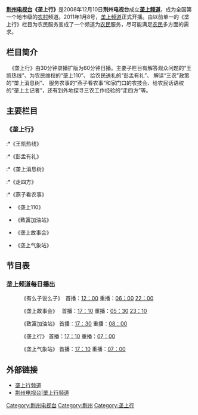 '''[[荆州电视台|荆州电视台]]《垄上行》'''是2008年12月10日'''荆州电视台'''成立'''[[垄上频道|垄上频道]]'''，成为全国第一个地市级的[[农村|农村]]频道。2011年1月8号，[[垄上频道|垄上频道]]正式开播。由以前单一的《垄上行》栏目为农民服务变成了一个频道为[[农民|农民]]服务，尽可能满足[[农民|农民]]多方面的需求。

== 栏目简介 ==

  《垄上行》由30分钟录播扩版为60分钟日播。主要子栏目有解答观众问题的“王凯热线”、为农民维权的“垄上110”、 给农民送礼的“彭孟有礼”、 解读“三农”政策的“垄上消息树”、 服务农事的“燕子看农事”和家门口的农技会、给农民话语权的“垄上土记者”，还有到外地探寻三农工作经验的“走四方”等。

== 主要栏目 ==

===《垄上行》===
:*《王凯热线》
:*《彭孟有礼》
:*《垄上消息树》
:*《走四方》
:*《燕子看农事》

*《垄上110》

*《致富加油站》

*《垄上故事会》

*《垄上气象站》

== 节目表 ==

=== 垄上频道每日播出 ===

:《有么子说么子》　首播：[[12：00|12：00]]  重播：[[06：00|06：00]] [[22：00|22：00]] 

:《垄上故事会》　  首播：[[17：10|17：10]]  重播：[[05：30|05：30]] [[23：10|23：10]]      

:《致富加油站》    首播：[[17：30|17：30]]  重播：[[08：00|08：00]]

:《垄上行》        首播：[[17：10|17：10]]  重播：[[07：00|07：00]]

:《垄上气象站》    首播：[[17：10|17：10]]  重播：[[07：00|07：00]]


== 外部链接 ==
*[http://lsx.jznews.com.cn/ 垄上行频道]{{Wayback|url=http://lsx.jznews.com.cn/ |date=20110501040714 }}
*[http://tv.jznews.com.cn/longshangpd/index.shtml 荆州电视台|垄上行频道]{{Wayback|url=http://tv.jznews.com.cn/longshangpd/index.shtml |date=20110307193813 }}
[[Category:荆州电视台|Category:荆州电视台]]
[[Category:荆州|Category:荆州]]
[[Category:垄上行|Category:垄上行]]